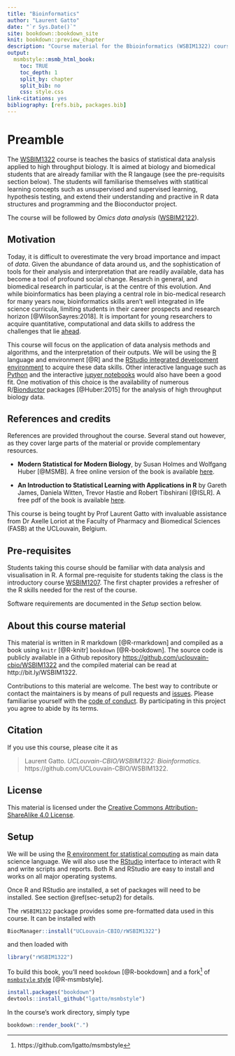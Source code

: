 ```yaml
---
title: "Bioinformatics"
author: "Laurent Gatto"
date: "`r Sys.Date()`"
site: bookdown::bookdown_site
knit: bookdown::preview_chapter
description: "Course material for the Bbioinformatics (WSBIM1322) course at UCLouvain."
output:
  msmbstyle::msmb_html_book:
    toc: TRUE
    toc_depth: 1
    split_by: chapter
    split_bib: no
    css: style.css
link-citations: yes
bibliography: [refs.bib, packages.bib]
---
```


# Preamble {-}

The [WSBIM1322](https://uclouvain.be/cours-2021-wsbim1322.html) course
is teaches the basics of statistical data analysis applied to high
throughput biology. It is aimed at biology and biomedical students
that are already familiar with the R langauge (see the pre-requisits
section below). The students will familiarise themselves with
statitical learning concepts such as unsupervised and supervised
learning, hypothesis testing, and extend their understanding and
practive in R data structures and programming and the Bioconductor
project.

The course will be followed by *Omics data analysis*
([WSBIM2122](https://github.com/UCLouvain-CBIO/WSBIM2122)).


## Motivation {-}

Today, it is difficult to overestimate the very broad importance and
impact of *data*. Given the abundance of data around us, and the
sophistication of tools for their analysis and interpretation that are
readily available, data has become a tool of profound social
change. Resarch in general, and biomedical research in particular, is
at the centre of this evolution. And while bioinformatics has been
playing a central role in bio-medical research for many years now,
bioinformatics skills aren't well integrated in life science
curricula, limiting students in their career prospects and research
horizon [@WilsonSayres:2018]. It is important for young researchers to
acquire quantitative, computational and data skills to address the
challenges that lie
[ahead](https://uclouvain-cbio.github.io/WSBIM1207/#motivation).


This course will focus on the application of data analysis methods and
algorithms, and the interpretation of their outputs.  We will be using
the [R](https://www.R-project.org/) language and environment [@R] and
the [RStudio integrated development
environment](https://www.rstudio.com/products/RStudio/) to acquire
these data skills. Other interactive language such as
[Python](https://www.R-project.org/) and the interactive [jupyer
notebooks](https://jupyter.org/) would also have been a good fit. One
motivation of this choice is the availability of numerous
R/[Bionductor](https://www.bioconductor.org/) packages [@Huber:2015]
for the analysis of high throughput biology data.

## References and credits {-}

References are provided throughout the course. Several stand out
however, as they cover large parts of the material or provide
complementary resources.

- **Modern Statistical for Modern Biology**, by Susan Holmes and
  Wolfgang Huber [@MSMB]. A free online version of the book is
  available [here](https://www-huber.embl.de/msmb/).

- **An Introduction to Statistical Learning with Applications in R**
  by Gareth James, Daniela Witten, Trevor Hastie and Robert Tibshirani
  [@ISLR]. A free pdf of the book is available
  [here](http://faculty.marshall.usc.edu/gareth-james/ISL/index.html).

This course is being tought by Prof Laurent Gatto with invaluable
assistance from Dr Axelle Loriot at the Faculty of Pharmacy and
Biomedical Sciences (FASB) at the UCLouvain, Belgium.

## Pre-requisites {-}

Students taking this course should be familiar with data analysis and
visualisation in R. A formal pre-requisite for students taking the
class is the introductory course
[WSBIM1207](https://UCLouvain-CBIO.github.io/WSBIM1207). The first
chapter provides a refresher of the R skills needed for the rest of
the course.

Software requirements are documented in the *Setup* section below.

## About this course material {-}

This material is written in R markdown [@R-rmarkdown] and compiled as a
book using `knitr` [@R-knitr] `bookdown` [@R-bookdown]. The source
code is publicly available in a Github repository
[https://github.com/uclouvain-cbio/WSBIM1322](https://github.com/uclouvain-cbio/WSBIM1322)
and the compiled material can be read at http://bit.ly/WSBIM1322.

Contributions to this material are welcome. The best way to contribute
or contact the maintainers is by means of pull requests and
[issues](https://github.com/uclouvain-cbio/WSBIM1322/issues). Please
familiarise yourself with the [code of
conduct](https://github.com/UCLouvain-CBIO/WSBIM1322/blob/master/CONDUCT.md). By
participating in this project you agree to abide by its terms.

## Citation {-}

If you use this course, please cite it as

> Laurent Gatto. *UCLouvain-CBIO/WSBIM1322: Bioinformatics.*
> https://github.com/UCLouvain-CBIO/WSBIM1322.



## License {-}

This material is licensed under the [Creative Commons
Attribution-ShareAlike 4.0
License](https://creativecommons.org/licenses/by-sa/4.0/).


## Setup {-}

We will be using the [R environment for statistical
computing](https://www.r-project.org/) as main data science language.
We will also use the
[RStudio](https://www.rstudio.com/products/RStudio/) interface to
interact with R and write scripts and reports. Both R and RStudio are
easy to install and works on all major operating systems.

Once R and RStudio are installed, a set of packages will need to be
installed. See section \@ref(sec-setup2) for details.

The `rWSBIM1322` package provides some pre-formatted data used in this
course. It can be installed with

```r
BiocManager::install("UCLouvain-CBIO/rWSBIM1322")
```

and then loaded with

```r
library("rWSBIM1322")
```

To build this book, you'll need `bookdown` [@R-bookdown] and a
fork[^msmbfork] of [`msmbstyle`
style](https://github.com/grimbough/msmbstyle/) [@R-msmbstyle].

[^msmbfork]: https://github.com/lgatto/msmbstyle

```r
install.packages("bookdown")
devtools::install_github("lgatto/msmbstyle")
```

In the course's work directory, simply type

```r
bookdown::render_book(".")
```
